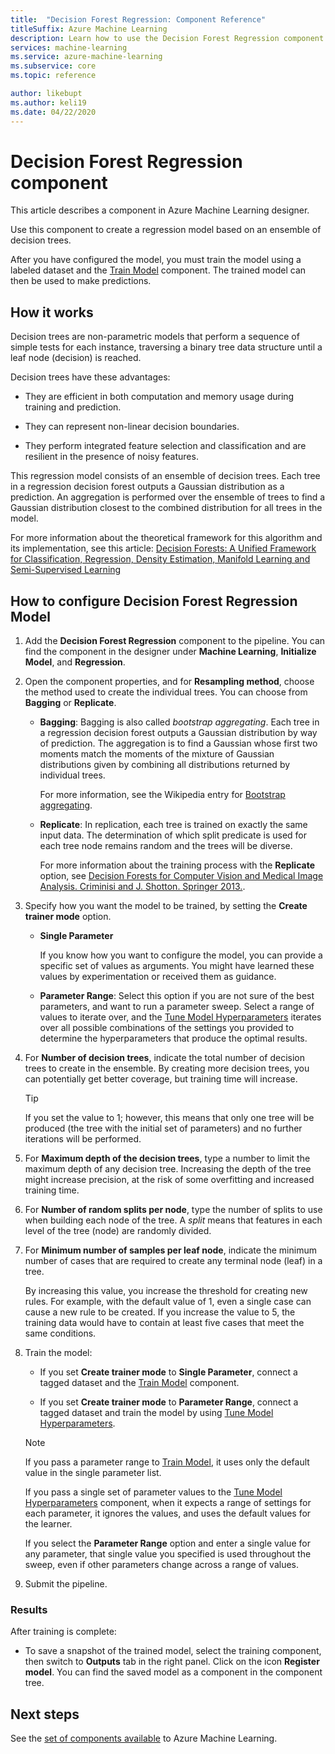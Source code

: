 ```yaml
---
title:  "Decision Forest Regression: Component Reference"
titleSuffix: Azure Machine Learning
description: Learn how to use the Decision Forest Regression component in Azure Machine Learning to create a regression model based on an ensemble of decision trees.
services: machine-learning
ms.service: azure-machine-learning
ms.subservice: core
ms.topic: reference

author: likebupt
ms.author: keli19
ms.date: 04/22/2020
---
```


# Decision Forest Regression component

This article describes a component in Azure Machine Learning designer.

Use this component to create a regression model based on an ensemble of decision trees.

After you have configured the model, you must train the model using a labeled dataset and the [Train Model](./train-model.md) component. The trained model can then be used to make predictions. 

## How it works

Decision trees are non-parametric models that perform a sequence of simple tests for each instance, traversing a binary tree data structure until a leaf node (decision) is reached.

Decision trees have these advantages:

- They are efficient in both computation and memory usage during training and prediction.

- They can represent non-linear decision boundaries.

- They perform integrated feature selection and classification and are resilient in the presence of noisy features.

This regression model consists of an ensemble of decision trees. Each tree in a regression decision forest outputs a Gaussian distribution as a prediction. An aggregation is performed over the ensemble of trees to find a Gaussian distribution closest to the combined distribution for all trees in the model.

For more information about the theoretical framework for this algorithm and its implementation, see this article: [Decision Forests: A Unified Framework for Classification, Regression, Density Estimation, Manifold Learning and Semi-Supervised Learning](https://www.microsoft.com/en-us/research/publication/decision-forests-a-unified-framework-for-classification-regression-density-estimation-manifold-learning-and-semi-supervised-learning/?from=http%3A%2F%2Fresearch.microsoft.com%2Fapps%2Fpubs%2Fdefault.aspx%3Fid%3D158806#)

## How to configure Decision Forest Regression Model

1. Add the **Decision Forest Regression** component to the pipeline. You can find the component in the designer under **Machine Learning**, **Initialize Model**, and **Regression**.

2. Open the component properties, and for **Resampling method**, choose the method used to create the individual trees.  You can choose from **Bagging** or **Replicate**.

    - **Bagging**: Bagging is also called *bootstrap aggregating*. Each tree in a regression decision forest outputs a Gaussian distribution by way of prediction. The aggregation is to find a Gaussian whose first two moments match the moments of the mixture of Gaussian distributions given by combining all distributions returned by individual trees.

         For more information, see the Wikipedia entry for [Bootstrap aggregating](https://wikipedia.org/wiki/Bootstrap_aggregating).

    - **Replicate**: In replication, each tree is trained on exactly the same input data. The determination of which split predicate is used for each tree node remains random and the trees will be diverse.

         For more information about the training process with the **Replicate** option, see [Decision Forests for Computer Vision and Medical Image Analysis. Criminisi and J. Shotton. Springer 2013.](https://research.microsoft.com/projects/decisionforests/).

3. Specify how you want the model to be trained, by setting the **Create trainer mode** option.

    - **Single Parameter**

      If you know how you want to configure the model, you can provide a specific set of values as arguments. You might have learned these values by experimentation or received them as guidance.

    - **Parameter Range**: Select this option if you are not sure of the best parameters, and want to run a parameter sweep. Select a range of values to iterate over, and the [Tune Model Hyperparameters](tune-model-hyperparameters.md) iterates over all possible combinations of the settings you provided to determine the hyperparameters that produce the optimal results. 



4. For **Number of decision trees**, indicate the total number of decision trees to create in the ensemble. By creating more decision trees, you can potentially get better coverage, but training time will increase.

    > [!TIP]
    > If you set the value to 1; however, this means that only one tree will be produced (the tree with the initial set of parameters) and no further iterations will be performed.

5. For **Maximum depth of the decision trees**, type a number to limit the maximum depth of any decision tree. Increasing the depth of the tree might increase precision, at the risk of some overfitting and increased training time.

6. For **Number of random splits per node**, type the number of splits to use when building each node of the tree. A *split* means that features in each level of the tree (node) are randomly divided.

7. For **Minimum number of samples per leaf node**, indicate the minimum number of cases that are required to create any terminal node (leaf) in a tree.

     By increasing this value, you increase the threshold for creating new rules. For example, with the default value of 1, even a single case can cause a new rule to be created. If you increase the value to 5, the training data would have to contain at least five cases that meet the same conditions.


9. Train the model:

    + If you set **Create trainer mode** to **Single Parameter**, connect a tagged dataset and the [Train Model](train-model.md) component.  
  
    + If you set **Create trainer mode** to **Parameter Range**, connect a tagged dataset and train the model by using [Tune Model Hyperparameters](tune-model-hyperparameters.md).  
  
    > [!NOTE]
    > 
    > If you pass a parameter range to [Train Model](train-model.md), it uses only the default value in the single parameter list.  
    > 
    > If you pass a single set of parameter values to the [Tune Model Hyperparameters](tune-model-hyperparameters.md) component, when it expects a range of settings for each parameter, it ignores the values, and uses the default values for the learner.  
    > 
    > If you select the **Parameter Range** option and enter a single value for any parameter, that single value you specified is used throughout the sweep, even if other parameters change across a range of values.

   

10. Submit the pipeline.

### Results

After training is complete:

+ To save a snapshot of the trained model, select the training component, then switch to **Outputs** tab in the right panel. Click on the icon **Register model**.  You can find the saved model as a component in the component tree. 

## Next steps

See the [set of components available](component-reference.md) to Azure Machine Learning. 
